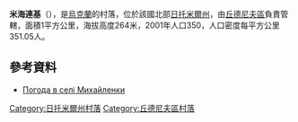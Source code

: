{{coord|49|59|6|N|28|15|12|E|scale:30000|display=title}}

'''米海連基'''（{{lang-uk|Михайленки}}），是[[烏克蘭|烏克蘭]]的村落，位於該國北部[[日托米爾州|日托米爾州]]，由[[丘德尼夫區|丘德尼夫區]]負責管轄，面積1平方公里，海拔高度264米，2001年人口350，人口密度每平方公里351.05人。

==參考資料==
* [http://weather.in.ua/ua/zhitomirskaja/15839 Погода в селі Михайленки] {{Wayback|url=http://weather.in.ua/ua/zhitomirskaja/15839 |date=20160305095910 }}

{{DEFAULTSORT:Михайленки}}
[[Category:日托米爾州村落|Category:日托米爾州村落]]
[[Category:丘德尼夫區村落|Category:丘德尼夫區村落]]


{{Zhytomyr-geo-stub}}